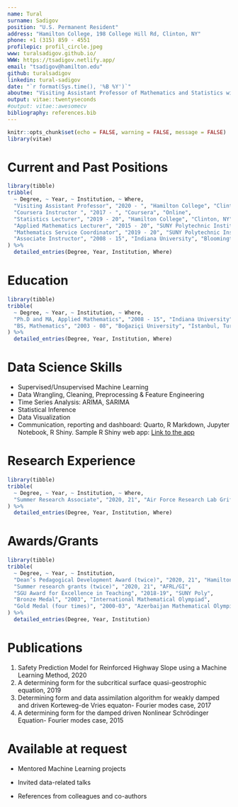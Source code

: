 ```yaml
---
name: Tural
surname: Sadigov
position: "U.S. Permanent Resident"
address: "Hamilton College, 198 College Hill Rd, Clinton, NY"
phone: +1 (315) 859 - 4551
profilepic: profil_circle.jpeg
www: turalsadigov.github.io/
WWW: https://tsadigov.netlify.app/
email: "tsadigov@hamilton.edu"
github: turalsadigov
linkedin: tural-sadigov
date: "`r format(Sys.time(), '%B %Y')`"
aboutme: "Visiting Assistant Professor of Mathematics and Statistics with Ph.D. in Applied Mathematics and 7+ years experience in developing and teaching both mathematics and data-related courses such as various levels of Statistics, Machine Learning, Probability and Time Series Analysis (on Coursera) and mentoring undergraduate Machine Learning projects in Statistical Methods in Machine Learning course. Using R and RStudio extensively in all data-related course. Creator of R package stats2data for one of the statistics courses. Skills: Mathematics, Statistics, Machine Learning, Python, R, SQLite, Quarto, R Markdwon, LaTeX"
output: vitae::twentyseconds
#output: vitae::awesomecv
bibliography: references.bib
---
```


```r
knitr::opts_chunk$set(echo = FALSE, warning = FALSE, message = FALSE)
library(vitae)
```

# Current and Past Positions

```r
library(tibble)
tribble(
  ~ Degree, ~ Year, ~ Institution, ~ Where,
  "Visiting Assistant Professor", "2020 - ", "Hamilton College", "Clinton, NY",
  "Coursera Instructor ", "2017 - ", "Coursera", "Online",
  "Statistics Lecturer", "2019 - 20", "Hamilton College", "Clinton, NY",
  "Applied Mathematics Lecturer", "2015 - 20", "SUNY Polytechnic Institute", "Utica, NY",
  "Mathematics Service Coordinator", "2019 - 20", "SUNY Polytechnic Institute", "Utica, NY",
  "Associate Instructor", "2008 - 15", "Indiana University", "Bloomington, IN"
) %>% 
  detailed_entries(Degree, Year, Institution, Where)
```

# Education

```r
library(tibble)
tribble(
  ~ Degree, ~ Year, ~ Institution, ~ Where,
  "Ph.D and MA, Applied Mathematics", "2008 - 15", "Indiana University", "Bloomington, IN",
  "BS, Mathematics", "2003 - 08", "Boğaziçi University", "Istanbul, Turkey"
) %>% 
  detailed_entries(Degree, Year, Institution, Where)
```

# Data Science Skills

-   Supervised/Unsupervised Machine Learning
-   Data Wrangling, Cleaning, Preprocessing & Feature Engineering
-   Time Series Analysis: ARIMA, SARIMA
-   Statistical Inference
-   Data Visualization
-   Communication, reporting and dashboard: Quarto, R Markdown, Jupyter Notebook, R Shiny. Sample R Shiny web app: [Link to the app](https://turalsadigov.shinyapps.io/my_new_ames_app/)


# Research Experience

```r
library(tibble)
tribble(
  ~ Degree, ~ Year, ~ Institution, ~ Where,
  "Summer Research Associate", "2020, 21", "Air Force Research Lab Griffis Institute", "Rome, NY",
) %>% 
  detailed_entries(Degree, Year, Institution, Where)
```

# Awards/Grants

```r
library(tibble)
tribble(
  ~ Degree, ~ Year, ~ Institution,
  "Dean’s Pedagogical Development Award (twice)", "2020, 21", "Hamilton College",
  "Summer research grants (twice)", "2020, 21", "AFRL/GI",
  "SGU Award for Excellence in Teaching", "2018-19", "SUNY Poly",
  "Bronze Medal", "2003", "International Mathematical Olympiad",
  "Gold Medal (four times)", "2000-03", "Azerbaijan Mathematical Olympiad"
) %>% 
  detailed_entries(Degree, Year, Institution)
```

# Publications

1.  Safety Prediction Model for Reinforced Highway Slope using a Machine Learning Method, 2020
2.  A determining form for the subcritical surface quasi-geostrophic equation, 2019
3.  Determining form and data assimilation algorithm for weakly damped and driven Korteweg-de Vries equaton- Fourier modes case, 2017
4.  A determining form for the damped driven Nonlinear Schrödinger Equation- Fourier modes case, 2015

# Available at request

-   Mentored Machine Learning projects

-   Invited data-related talks

-   References from colleagues and co-authors
